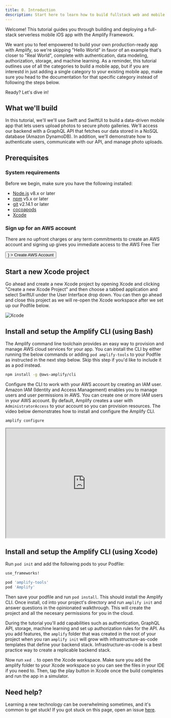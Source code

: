 ```yaml
---
title: 0. Introduction
description: Start here to learn how to build fullstack web and mobile apps with Amplify
---
```



Welcome! This tutorial guides you through building and deploying a full-stack serverless mobile iOS app with the Amplify Framework. 

We want you to feel empowered to build your own production-ready app with Amplify, so 
we're skipping "Hello World" in favor of an example that's closer to "Real
World", complete with authentication, data modeling, authorization, storage, and machine learning. As a reminder, this tutorial outlines use of all the categories to build a mobile app, but if you are interestd in just adding a single category to your existing mobile app, make sure you head to the documentation for that specific category instead of following the steps below.

Ready? Let's dive in!

## What we'll build

In this tutorial, we'll we'll use Swift and SwiftUI to build a data-driven mobile app that lets users upload photos to secure photo galleries. We'll access our backend with a GraphQL API that fetches our data stored in a NoSQL database (Amazon DynamoDB). In addition, we'll demonstrate how to authenticate users, communicate with our API, and manage photo uploads.

## Prerequisites

### System requirements

Before we begin, make sure you have the following installed:

- [Node.js](https://nodejs.org/) v8.x or later
- [npm](https://www.npmjs.com/) v5.x or later
- [git](https://git-scm.com/) v2.14.1 or later
- [cocoapods](https://guides.cocoapods.org/using/getting-started.html)
- [Xcode](https://developer.apple.com/xcode/)

### Sign up for an AWS account

There are no upfront charges or any term commitments to create an AWS account and signing up gives you immediate access to the AWS Free Tier

<div>
  <Button
    size="large"
    color={colors.primary}
    as={<Link to="https://portal.aws.amazon.com/billing/signup?redirect_url=https%3A%2F%2Faws.amazon.com%2Fregistration-confirmation#/start" />}
  >
    Create AWS Account
  </Button>
  </div>

## Start a new Xcode project

Go ahead and create a new Xcode project by opening Xcode and clicking "Create a new Xcode Project" and then choose a tabbed application and select SwiftUI under the User Interface drop down. You can then go ahead and close this project as we will re-open the Xcode workspace after we set up our Podfile below.

![Xcode](./images/xcode.png)

## Install and setup the Amplify CLI (using Bash)

The Amplify command line toolchain provides an easy way to provision and manage AWS cloud services for your app. You can install the CLI by either running the below commands or adding `pod amplify-tools` to your Podfile as instructed in the next step below. Skip this step if you'd like to include it as a pod instead.

```bash
npm install -g @aws-amplify/cli
```
Configure the CLI to work with your AWS account by creating an IAM user. Amazon IAM (Identity and Access Management) enables you to manage users and user permissions in AWS. You can create one or more IAM users in your AWS account. By default, Amplify creates a user with `AdministratorAccess` to your account so you can provision resources. The video below demonstrates how to install and configure the Amplify CLI.

```bash
amplify configure
```

<iframe width="500" height="345" src="https://www.youtube.com/embed/fWbM5DLh25U">
</iframe>

## Install and setup the Amplify CLI (using Xcode)

Run `pod init` and add the following pods to your Podfile:

```ruby
use_frameworks!

pod 'amplify-tools'
pod 'Amplify'
```
Then save your podfile and run `pod install`. This should install the Amplify CLI. Once install, cd into your project's directory and run `amplify init` and answer questions in the opinionated walkthrough. This will create the project and all the necesary permissions for you in the cloud.

During the tutorial you'll add capabilities such as authentication, GraphQL API, storage, machine learning and set up authorization rules for the API. As you add features, the `amplify` folder that was created in the root of your project when you ran `amplify init` will grow with infrastructure-as-code templates that define your backend stack. Infrastructure-as-code is a best practice way to create a replicable backend stack.

Now run `xed .` to open the Xcode workspace. Make sure you add the amplify folder to your Xcode workspace so you can see the files in your IDE if you need to. Then, tap the play button in Xcode once the build completes and run the app in a simulator.

## Need help?

Learning a new technology can be overwhelming sometimes, and it's common to get stuck! If you got stuck on this page, open an issue [here](https://github.com/aws-amplify/amplify-ios).

